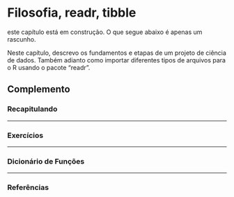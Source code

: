 # Filosofia, readr, tibble {#philosophy}

:::{.warn}
este capítulo está em construção. O que segue abaixo é apenas um rascunho.
:::


Neste capítulo, descrevo os fundamentos e etapas de um projeto de ciência de dados. Também adianto como importar diferentes tipos de arquivos para o R usando o pacote "readr".



<div class="double-hrule"></div>

## Complemento {.unlisted .unnumbered}

### Recapitulando {-}


---

### Exercícios {-}


---

### Dicionário de Funções {-}


---

### Referências {-}

